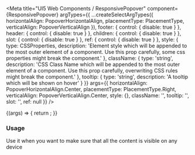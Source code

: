 

<Meta
  title="UI5 Web Components / ResponsivePopover"
  component={ResponsivePopover}
  argTypes={{
    ...createSelectArgTypes({
      horizontalAlign: PopoverHorizontalAlign,
      placementType: PlacementType,
      verticalAlign: PopoverVerticalAlign
    }),
    footer: { control: { disable: true } },
    header: { control: { disable: true } },
    children: { control: { disable: true } },
    slot: { control: { disable: true } },
    ref: { control: { disable: true } },
    style: {
      type: CSSProperties,
      description:
        'Element style which will be appended to the most outer element of a component. Use this prop carefully, some css properties might break the component.'
    },
    className: {
      type: 'string',
      description:
        'CSS Class Name which will be appended to the most outer element of a component. Use this prop carefully, overwriting CSS rules might break the component.'
    },
    tooltip: { type: 'string', description: 'A tooltip which will be shown on hover' }
  }}
  args={{
    horizontalAlign: PopoverHorizontalAlign.Center,
    placementType: PlacementType.Right,
    verticalAlign: PopoverVerticalAlign.Center,
    style: {},
    className: '',
    tooltip: '',
    slot: '',
    ref: null
  }}
/>

<DocsHeader />

<Canvas>
  <Story name="Default">
    {(args) => {
      return <ResponsivePopover {...args} />;
    }}
  </Story>
</Canvas>

<ArgsTable story="." />
<div style={{fontFamily:'var(--sapFontFamily)', fontSize:'var(--sapFontSize)', color:'var(--sapTextColor)'}}>
<h3>Usage</h3>
Use it when you want to make sure that all the content is visible on any device
</div>